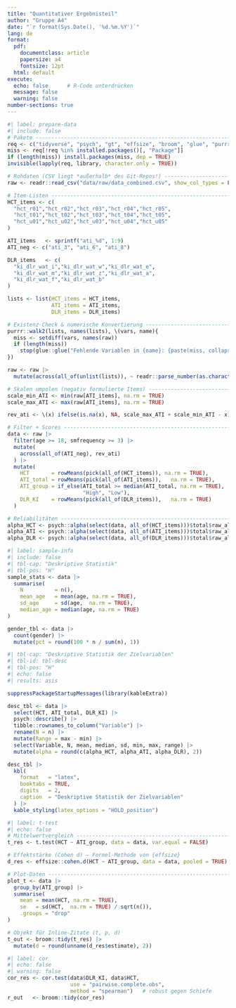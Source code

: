 ```yaml
---
title: "Quantitativer Ergebnisteil"
author: "Gruppe A4"
date: "`r format(Sys.Date(), '%d.%m.%Y')`"
lang: de
format:
  pdf:
    documentclass: article
    papersize: a4
    fontsize: 12pt
  html: default
execute:
  echo: false      # R-Code unterdrücken
  message: false
  warning: false
number-sections: true
---
```

```r
#| label: prepare-data
#| include: false
# Pakete --------------------------------------------------------------
req <- c("tidyverse", "psych", "gt", "effsize", "broom", "glue", "purrr")
miss <- req[!req %in% installed.packages()[, "Package"]]
if (length(miss)) install.packages(miss, dep = TRUE)
invisible(lapply(req, library, character.only = TRUE))

# Rohdaten (CSV liegt *außerhalb* des Git-Repos!) ---------------------
raw <- readr::read_csv("data/raw/data_combined.csv", show_col_types = FALSE)

# Item-Listen ---------------------------------------------------------
HCT_items <- c(
  "hct_r01","hct_r02","hct_r03","hct_r04","hct_r05",
  "hct_t01","hct_t02","hct_t03","hct_t04","hct_t05",
  "hct_u01","hct_u02","hct_u03","hct_u04","hct_u05"
)

ATI_items   <- sprintf("ati_%d", 1:9)
ATI_neg <- c("ati_3", "ati_6", "ati_8")

DLR_items   <- c(
  "ki_dlr_wat_i","ki_dlr_wat_w","ki_dlr_wat_e",
  "ki_dlr_wat_m","ki_dlr_wat_z","ki_dlr_wat_a",
  "ki_dlr_wat_f","ki_dlr_wat_b"
)

lists <- list(HCT_items = HCT_items,
              ATI_items = ATI_items,
              DLR_items = DLR_items)

# Existenz-Check & numerische Konvertierung ---------------------------
purrr::walk2(lists, names(lists), \(vars, name){
  miss <- setdiff(vars, names(raw))
  if (length(miss))
    stop(glue::glue("Fehlende Variablen in {name}: {paste(miss, collapse=', ')}"))
})

raw <- raw |>
  mutate(across(all_of(unlist(lists)), ~ readr::parse_number(as.character(.))))

# Skalen umpolen (negativ formulierte Items) --------------------------
scale_min_ATI <- min(raw[ATI_items], na.rm = TRUE)
scale_max_ATI <- max(raw[ATI_items], na.rm = TRUE)

rev_ati <- \(x) ifelse(is.na(x), NA, scale_max_ATI + scale_min_ATI - x)

# Filter + Scores -----------------------------------------------------
data <- raw |>
  filter(age >= 18, smfrequency >= 3) |>
  mutate(
    across(all_of(ATI_neg), rev_ati)
  ) |>
  mutate(
    HCT       = rowMeans(pick(all_of(HCT_items)), na.rm = TRUE),
    ATI_total = rowMeans(pick(all_of(ATI_items)),   na.rm = TRUE),
    ATI_group = if_else(ATI_total >= median(ATI_total, na.rm = TRUE),
                        "High", "Low"),
    DLR_KI    = rowMeans(pick(all_of(DLR_items)),   na.rm = TRUE)
  )

# Reliabilitäten ------------------------------------------------------
alpha_HCT <- psych::alpha(select(data, all_of(HCT_items)))$total$raw_alpha
alpha_ATI <- psych::alpha(select(data, all_of(ATI_items)))$total$raw_alpha
alpha_DLR <- psych::alpha(select(data, all_of(DLR_items)))$total$raw_alpha
```

```r
#| label: sample-info
#| include: false
#| tbl-cap: "Deskriptive Statistik"
#| tbl-pos: "H"
sample_stats <- data |>
  summarise(
    N          = n(),
    mean_age   = mean(age, na.rm = TRUE),
    sd_age     = sd(age,  na.rm = TRUE),
    median_age = median(age, na.rm = TRUE)
)

gender_tbl <- data |>
  count(gender) |>
  mutate(pct = round(100 * n / sum(n), 1))
```

```r
#| tbl-cap: "Deskriptive Statistik der Zielvariablen"
#| tbl-id: tbl-desc
#| tbl-pos: "H"
#| echo: false
#| results: asis

suppressPackageStartupMessages(library(kableExtra))

desc_tbl <- data |>
  select(HCT, ATI_total, DLR_KI) |>
  psych::describe() |>
  tibble::rownames_to_column("Variable") |>
  rename(N = n) |>
  mutate(Range = max - min) |>
  select(Variable, N, mean, median, sd, min, max, range) |>
  mutate(alpha = round(c(alpha_HCT, alpha_ATI, alpha_DLR), 2))

desc_tbl |>
  kbl(
    format   = "latex",
    booktabs = TRUE,
    digits   = 2,
    caption  = "Deskriptive Statistik der Zielvariablen"
  ) |>
  kable_styling(latex_options = "HOLD_position")
```

```r
#| label: t-test
#| echo: false
# Mittelwertvergleich -------------------------------------------------
t_res <- t.test(HCT ~ ATI_group, data = data, var.equal = FALSE)

# Effektstärke (Cohen d) – Formel-Methode von {effsize}
d_res <- effsize::cohen.d(HCT ~ ATI_group, data = data, pooled = TRUE)

# Plot-Daten ----------------------------------------------------------
plot_t <- data |>
  group_by(ATI_group) |>
  summarise(
    mean = mean(HCT, na.rm = TRUE),
    se   = sd(HCT,  na.rm = TRUE) / sqrt(n()),
    .groups = "drop"
)

# Objekt für Inline-Zitate (t, p, d)
t_out <- broom::tidy(t_res) |>
  mutate(d = round(unname(d_res$estimate), 2))
```


```r
#| label: cor
#| echo: false
#| warning: false
cor_res <- cor.test(data$DLR_KI, data$HCT,
                    use = "pairwise.complete.obs",
                    method = "spearman")   # robust gegen Schiefe
r_out   <- broom::tidy(cor_res)
```
